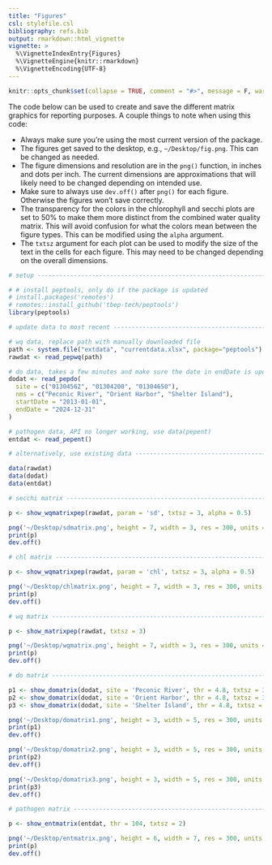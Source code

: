 ```yaml
---
title: "Figures"
csl: stylefile.csl
bibliography: refs.bib
output: rmarkdown::html_vignette
vignette: >
  %\VignetteIndexEntry{Figures}
  %\VignetteEngine{knitr::rmarkdown}
  %\VignetteEncoding{UTF-8}
---
```


```r
knitr::opts_chunk$set(collapse = TRUE, comment = "#>", message = F, warning = F, fig.align = 'center')
```

The code below can be used to create and save the different matrix graphics for reporting purposes.  A couple things to note when using this code: 

* Always make sure you're using the most current version of the package.
* The figures get saved to the desktop, e.g., `~/Desktop/fig.png`.  This can be changed as needed.
* The figure dimensions and resolution are in the `png()` function, in inches and dots per inch. The current dimensions are approximations that will likely need to be changed depending on intended use. 
* Make sure to always use `dev.off()` after `png()` for each figure.  Otherwise the figures won't save correctly.
* The transparency for the colors in the chlorophyll and secchi plots are set to 50% to make them more distinct from the combined water quality matrix.  This will avoid confusion for what the colors mean between the figure types. This can be modified using the `alpha` argument.
* The `txtsz` argument for each plot can be used to modify the size of the text in the cells for each figure.  This may need to be changed depending on the overall dimensions.

```r
# setup -------------------------------------------------------------------

# # install peptools, only do if the package is updated
# install.packages('remotes')
# remotes::install_github('tbep-tech/peptools')
library(peptools)

# update data to most recent ----------------------------------------------

# wq data, replace path with manually downloaded file
path <- system.file("extdata", "currentdata.xlsx", package="peptools")
rawdat <- read_pepwq(path)

# do data, takes a few minutes and make sure the date in endDate is updated
dodat <- read_pepdo(
  site = c("01304562", "01304200", "01304650"),
  nms = c("Peconic River", "Orient Harbor", "Shelter Island"),
  startDate = "2013-01-01",
  endDate = "2024-12-31"
)

# pathogen data, API no longer working, use data(pepent)
entdat <- read_pepent()

# alternatively, use existing data ----------------------------------------

data(rawdat)
data(dodat)
data(entdat)

# secchi matrix -----------------------------------------------------------

p <- show_wqmatrixpep(rawdat, param = 'sd', txtsz = 3, alpha = 0.5) 

png('~/Desktop/sdmatrix.png', height = 7, width = 3, res = 300, units = 'in')
print(p)
dev.off()

# chl matrix --------------------------------------------------------------

p <- show_wqmatrixpep(rawdat, param = 'chl', txtsz = 3, alpha = 0.5) 

png('~/Desktop/chlmatrix.png', height = 7, width = 3, res = 300, units = 'in')
print(p)
dev.off()

# wq matrix ---------------------------------------------------------------

p <- show_matrixpep(rawdat, txtsz = 3) 

png('~/Desktop/wqmatrix.png', height = 7, width = 3, res = 300, units = 'in')
print(p)
dev.off()

# do matrix ---------------------------------------------------------------

p1 <- show_domatrix(dodat, site = 'Peconic River', thr = 4.8, txtsz = 3) 
p2 <- show_domatrix(dodat, site = 'Orient Harbor', thr = 4.8, txtsz = 3) 
p3 <- show_domatrix(dodat, site = 'Shelter Island', thr = 4.8, txtsz = 3) 

png('~/Desktop/domatrix1.png', height = 3, width = 5, res = 300, units = 'in')
print(p1)
dev.off()

png('~/Desktop/domatrix2.png', height = 3, width = 5, res = 300, units = 'in')
print(p2)
dev.off()

png('~/Desktop/domatrix3.png', height = 3, width = 5, res = 300, units = 'in')
print(p3)
dev.off()

# pathogen matrix ---------------------------------------------------------

p <- show_entmatrix(entdat, thr = 104, txtsz = 2) 

png('~/Desktop/entmatrix.png', height = 6, width = 7, res = 300, units = 'in')
print(p)
dev.off()
```


